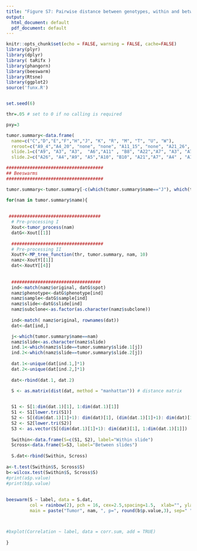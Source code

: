 ```yaml
---
title: "Figure S7: Pairwise distance between genotypes, within and between slides"
output:
  html_document: default
  pdf_document: default
---
```


```r
knitr::opts_chunk$set(echo = FALSE, warning = FALSE, cache=FALSE)
library(plyr)
library(dplyr)
library( taRifx )
library(phangorn)
library(beeswarm)
library(Rtsne)
library(ggplot2)
source('funx.R')


set.seed(6)
```

```r

thr=.05 # set to 0 if no calling is required

pxy=3

tumor.summary<-data.frame(
  name=c("C","D","E","F","H","J", "K", "R", "M", "T", "U", "W"),
  reroot=c("A9_4","A4_20", "none", "none", "A11_15", "none", "A21_26", "A7_7", "A3_24", "A7_3", "A5_19", "A6_25"),
  slide.1=c("A9", "A3", "A3",  "A6","A11" , "B8", "A22","A7", "A3", "A7", "A5" , "A6"),
  slide.2=c("A26", "A4","A9", "A5","A10", "B10", "A21","A7", "A4" , "A10", "A4", "A5"))


```





```r

#####################################
## Beeswarms
#####################################

tumor.summary<-tumor.summary[-c(which(tumor.summary$name=="J"), which(tumor.summary$name=="R")),]

for(nam in tumor.summary$name){
  
 
 ###################################
  # Pre-processing I
  Xout<-tumor_process(nam)
  datG<-Xout[[1]]
  
  ###################################
  # Pre-processing II
  XoutY<-MP_tree_function(thr, tumor.summary, nam, 10)
  namz<-XoutY[[1]]
  dat<-XoutY[[4]]
  
  
  ##################################
  ind<-match(namz$original, datG$spot)
  namz$phenotype<-datG$phenotype[ind]
  namz$sample<-datG$sample[ind]
  namz$slide<-datG$slide[ind]
  namz$subclone<-as.factor(as.character(namz$subclone))
  
  ind<-match( namz$original, rownames(dat))
  dat<-dat[ind,]  

  j<-which(tumor.summary$name==nam)
  namz$slide<-as.character(namz$slide)
  ind.1<-which(namz$slide==tumor.summary$slide.1[j])
  ind.2<-which(namz$slide==tumor.summary$slide.2[j])
  
  dat.1<-unique(dat[ind.1,]*1)
  dat.2<-unique(dat[ind.2,]*1)
  
  dat<-rbind(dat.1, dat.2)

  S <- as.matrix(dist(dat, method = "manhattan")) # distance matrix
  

  S1 <- S[1:dim(dat.1)[1], 1:dim(dat.1)[1]]
  S1 <- S1[lower.tri(S1)]
  S2 <- S[(dim(dat.1)[1]+1): dim(dat)[1], (dim(dat.1)[1]+1): dim(dat)[1]]
  S2 <- S2[lower.tri(S2)]
  S3 <- as.vector(S[(dim(dat.1)[1]+1): dim(dat)[1], 1:dim(dat.1)[1]])
  
  Swithin<-data.frame(S=c(S1, S2), label="Within slide")
  Scross<-data.frame(S=S3, label="Between slides")
  
  S.dat<-rbind(Swithin, Scross)
  
a<-t.test(Swithin$S, Scross$S)
b<-wilcox.test(Swithin$S, Scross$S)
#print(a$p.value)
#print(b$p.value)
  
  
beeswarm(S ~ label, data = S.dat, 
         col = rainbow(2), pch = 16, cex=2.5,spacing=1.5,  xlab="", ylab="",cex.axis=1.5,
         main = paste("Tumor", nam, ", p=", round(b$p.value,3), sep=" "))



#bxplot(Correlation ~ label, data = corr.sum, add = TRUE)
  
}



```
